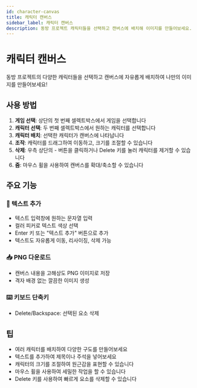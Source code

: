 ```yaml
---
id: character-canvas
title: 캐릭터 캔버스
sidebar_label: 캐릭터 캔버스
description: 동방 프로젝트 캐릭터들을 선택하고 캔버스에 배치해 이미지를 만들어보세요.
---
```



# 캐릭터 캔버스

동방 프로젝트의 다양한 캐릭터들을 선택하고 캔버스에 자유롭게 배치하여 나만의 이미지를 만들어보세요!

## 사용 방법

1. **게임 선택**: 상단의 첫 번째 셀렉트박스에서 게임을 선택합니다
2. **캐릭터 선택**: 두 번째 셀렉트박스에서 원하는 캐릭터를 선택합니다
3. **캐릭터 배치**: 선택한 캐릭터가 캔버스에 나타납니다
4. **조작**: 캐릭터를 드래그하여 이동하고, 크기를 조절할 수 있습니다
5. **삭제**: 우측 상단의 - 버튼을 클릭하거나 Delete 키를 눌러 캐릭터를 제거할 수 있습니다
6. **줌**: 마우스 휠을 사용하여 캔버스를 확대/축소할 수 있습니다

## 주요 기능

### 📝 텍스트 추가

- 텍스트 입력창에 원하는 문자열 입력
- 컬러 피커로 텍스트 색상 선택
- Enter 키 또는 "텍스트 추가" 버튼으로 추가
- 텍스트도 자유롭게 이동, 리사이징, 삭제 가능

### 📥 PNG 다운로드

- 캔버스 내용을 고해상도 PNG 이미지로 저장
- 격자 배경 없는 깔끔한 이미지 생성

### ⌨️ 키보드 단축키

- Delete/Backspace: 선택된 요소 삭제

<CharacterTool />

## 팁

- 여러 캐릭터를 배치하여 다양한 구도를 만들어보세요
- 텍스트를 추가하여 제목이나 주석을 넣어보세요
- 캐릭터의 크기를 조절하여 원근감을 표현할 수 있습니다
- 마우스 휠을 사용하여 세밀한 작업을 할 수 있습니다
- Delete 키를 사용하여 빠르게 요소를 삭제할 수 있습니다

